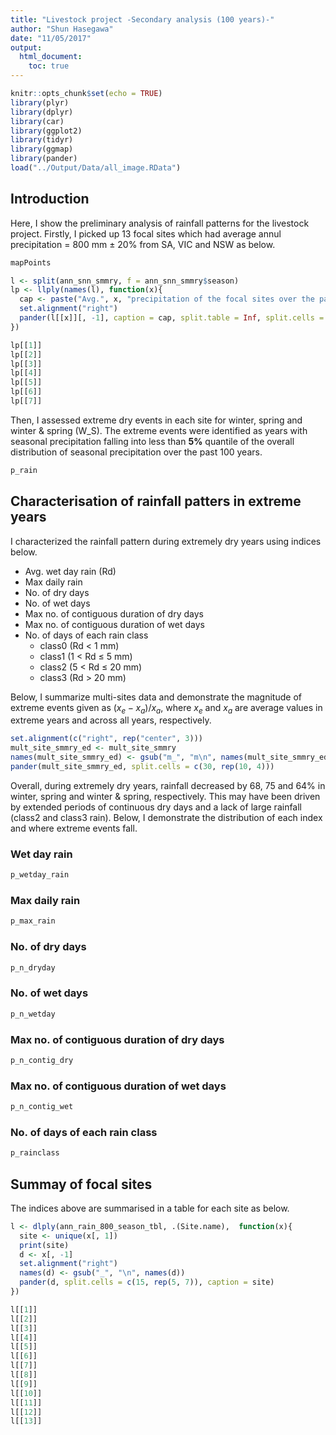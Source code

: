 ```yaml
---
title: "Livestock project -Secondary analysis (100 years)-"
author: "Shun Hasegawa"
date: "11/05/2017"
output: 
  html_document:
    toc: true
---
```


```r
knitr::opts_chunk$set(echo = TRUE)
library(plyr)
library(dplyr)
library(car)
library(ggplot2)
library(tidyr)
library(ggmap)
library(pander)
load("../Output/Data/all_image.RData")

```

## Introduction
Here, I show the preliminary analysis of rainfall patterns for the livestock project. Firstly, I picked up 13 focal sites which had average annul precipitation = 800 mm ± 20% from SA, VIC and NSW as below.

```r
mapPoints
```



```r
l <- split(ann_snn_smmry, f = ann_snn_smmry$season)
lp <- llply(names(l), function(x){
  cap <- paste("Avg.", x, "precipitation of the focal sites over the past 100 years with standard deviation (std.) and coefficient of variance (cov.). The 1st to 5th driest years are also shown with rainfall and %reudction relative to the long-term averages.")
  set.alignment("right")
  pander(l[[x]][, -1], caption = cap, split.table = Inf, split.cells = Inf)
})

lp[[1]]
lp[[2]]
lp[[3]]
lp[[4]]
lp[[5]]
lp[[6]]
lp[[7]]
```

Then, I assessed extreme dry events in each site for winter, spring and winter & spring (W_S). The extreme events were identified as years with seasonal precipitation falling into less than **5%** quantile of the overall distribution of seasonal precipitation over the past 100 years. 

```r
p_rain
```

## Characterisation of rainfall patters in extreme years
I characterized the rainfall pattern during extremely dry years using indices below.

* Avg. wet day rain (Rd)
* Max daily rain
* No. of dry days
* No. of wet days
* Max no. of contiguous duration of dry days
* Max no. of contiguous duration of wet days
* No. of days of each rain class
    + class0 (Rd < 1 mm)
    + class1 (1 < Rd $\leq$ 5 mm)
    + class2 (5 < Rd $\leq$ 20 mm)
    + class3 (Rd > 20 mm)

Below, I summarize multi-sites data and demonstrate the magnitude of extreme events given as $(x_e-x_a)/x_a$, where $x_e$ and $x_a$ are average values in extreme years and across all years, respectively.

```r
set.alignment(c("right", rep("center", 3)))
mult_site_smmry_ed <- mult_site_smmry
names(mult_site_smmry_ed) <- gsub("m_", "m\n", names(mult_site_smmry_ed))
pander(mult_site_smmry_ed, split.cells = c(30, rep(10, 4)))
```


Overall, during extremely dry years, rainfall decreased by 68, 75 and 64% in winter, spring and winter & spring, respectively. This may have been driven by extended periods of continuous dry days and a lack of large rainfall (class2 and class3 rain). Below, I demonstrate the distribution of each index and where extreme events fall.


### Wet day rain
```r
p_wetday_rain
```


### Max daily rain
```r
p_max_rain
```


### No. of dry days
```r
p_n_dryday
```

### No. of wet days
```r
p_n_wetday
```


### Max no. of contiguous duration of dry days
```r
p_n_contig_dry
```


### Max no. of contiguous duration of wet days
```r
p_n_contig_wet
```


### No. of days of each rain class
```r
p_rainclass
```

## Summay of focal sites
The indices above are summarised in a table for each site as below. 

```r
l <- dlply(ann_rain_800_season_tbl, .(Site.name),  function(x){
  site <- unique(x[, 1])
  print(site)
  d <- x[, -1]
  set.alignment("right")
  names(d) <- gsub("_", "\n", names(d))
  pander(d, split.cells = c(15, rep(5, 7)), caption = site)
})

l[[1]]
l[[2]]
l[[3]]
l[[4]]
l[[5]]
l[[6]]
l[[7]]
l[[8]]
l[[9]]
l[[10]]
l[[11]]
l[[12]]
l[[13]]

```


